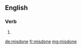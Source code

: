 ==English==

===Verb===
{{head|en}}

# {{past participle of|misdo|lang=en}}

[[de:misdone]]
[[fr:misdone]]
[[mg:misdone]]